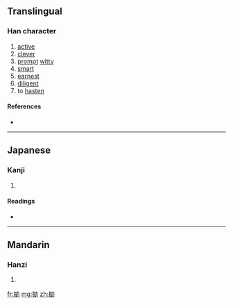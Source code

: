 ==Translingual==

===Han character===
{{Han char|rn=19|rad=力|as=07|sn=9|four=|canj=人卜大尸 (OYKS), X人卜大尸 (XOYKS)}}

# [[active]]
# [[clever]]
# [[prompt]] [[witty]]
# [[smart]]
# [[earnest]]
# [[diligent]]
# to [[hasten]]

====References====
* {{Han ref|kx=0147.280|dkj=02353|dj=0332.100|hdz=10371.080|uh=52C4|ud=21188}}

----

==Japanese==

===Kanji===
{{ja-kanji|grade=|rs=力07}}

# {{defn|Japanese|sort=力07}}

====Readings====
* {{ja-readings|on=[[びん]] (bin)|kun=[[さとい]] (satoi)}}

----

==Mandarin==

===Hanzi===
{{cmn-hanzi|pin=[[mǐn]] ([[min3]])|wg=min<sup>3</sup>}}

# {{defn|Mandarin|sort=力07}}

[[fr:勄]]
[[mg:勄]]
[[zh:勄]]
